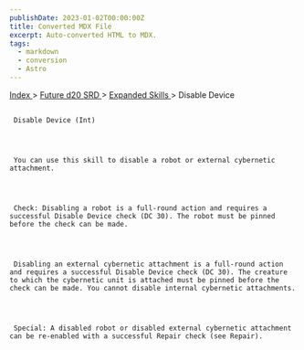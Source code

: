 ```yaml
---
publishDate: 2023-01-02T00:00:00Z
title: Converted MDX File
excerpt: Auto-converted HTML to MDX.
tags:
  - markdown
  - conversion
  - Astro
---
```







[
      Index
     ](-index)
     >
     [
      Future d20 SRD
     ](future-d20-srd-index)
     >
     [
      Expanded Skills
     ](future-d20-srd-expanded-skills-index)
     > Disable Device
    





## 
     Disable Device (Int)
    



     You can use this skill to disable a robot or external cybernetic attachment.
    



     Check: Disabling a robot is a full-round action and requires a successful Disable Device check (DC 30). The robot must be pinned before the check can be made.
    



     Disabling an external cybernetic attachment is a full-round action and requires a successful Disable Device check (DC 30). The creature to which the cybernetic unit is attached must be pinned before the check can be made. You cannot disable internal cybernetic attachments.
    



     Special: A disabled robot or disabled external cybernetic attachment can be re-enabled with a successful Repair check (see Repair).
    




